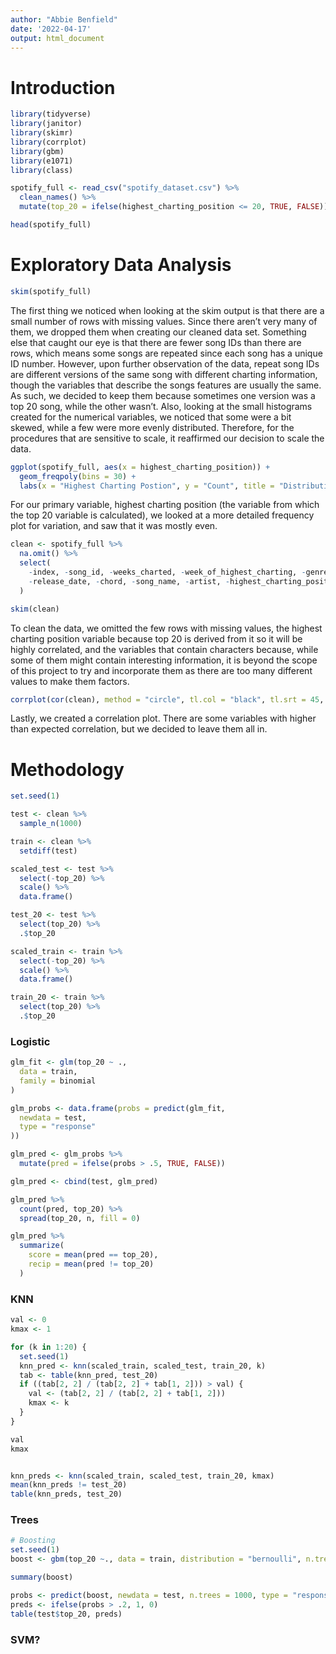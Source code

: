 ```yaml
---
author: "Abbie Benfield"
date: '2022-04-17'
output: html_document
---
```


# Introduction

```r
library(tidyverse)
library(janitor)
library(skimr)
library(corrplot)
library(gbm)
library(e1071)
library(class)

spotify_full <- read_csv("spotify_dataset.csv") %>%
  clean_names() %>%
  mutate(top_20 = ifelse(highest_charting_position <= 20, TRUE, FALSE))

head(spotify_full)
```

# Exploratory Data Analysis

```r
skim(spotify_full)
```

The first thing we noticed when looking at the skim output is that there are a small number of rows with missing values. Since there aren't very many of them, we dropped them when creating our cleaned data set. Something else that caught our eye is that there are fewer song IDs than there are rows, which means some songs are repeated since each song has a unique ID number. However, upon further observation of the data, repeat song IDs are different versions of the same song with different charting information, though the variables that describe the songs features are usually the same.  As such, we decided to keep them because sometimes one version was a top 20 song, while the other wasn't. Also, looking at the small histograms created for the numerical variables, we noticed that some were a bit skewed, while a few were more evenly distributed. Therefore, for the procedures that are sensitive to scale, it reaffirmed our decision to scale the data.


```r
ggplot(spotify_full, aes(x = highest_charting_position)) +
  geom_freqpoly(bins = 30) +
  labs(x = "Highest Charting Postion", y = "Count", title = "Distribution of Highest Charting Position")
```

For our primary variable, highest charting position (the variable from which the top 20 variable is calculated), we looked at a more detailed frequency plot for variation, and saw that it was mostly even.

```r
clean <- spotify_full %>%
  na.omit() %>%
  select(
    -index, -song_id, -weeks_charted, -week_of_highest_charting, -genre,
    -release_date, -chord, -song_name, -artist, -highest_charting_position
  )

skim(clean)
```

To clean the data, we omitted the few rows with missing values, the highest charting position variable because top 20 is derived from it so it will be highly correlated, and the variables that contain characters because, while some of them might contain interesting information, it is beyond the scope of this project to try and incorporate them as there are too many different values to make them factors.

```r
corrplot(cor(clean), method = "circle", tl.col = "black", tl.srt = 45, type = "upper")
```
Lastly, we created a correlation plot. There are some variables with higher than expected correlation, but we decided to leave them all in.


# Methodology

```r
set.seed(1)

test <- clean %>%
  sample_n(1000)

train <- clean %>%
  setdiff(test)

scaled_test <- test %>%
  select(-top_20) %>%
  scale() %>%
  data.frame()

test_20 <- test %>%
  select(top_20) %>%
  .$top_20

scaled_train <- train %>%
  select(-top_20) %>%
  scale() %>%
  data.frame()

train_20 <- train %>%
  select(top_20) %>%
  .$top_20
```

### Logistic

```r
glm_fit <- glm(top_20 ~ .,
  data = train,
  family = binomial
)

glm_probs <- data.frame(probs = predict(glm_fit,
  newdata = test,
  type = "response"
))

glm_pred <- glm_probs %>%
  mutate(pred = ifelse(probs > .5, TRUE, FALSE))

glm_pred <- cbind(test, glm_pred)

glm_pred %>%
  count(pred, top_20) %>%
  spread(top_20, n, fill = 0)

glm_pred %>%
  summarize(
    score = mean(pred == top_20),
    recip = mean(pred != top_20)
  )
```


### KNN

```r
val <- 0
kmax <- 1

for (k in 1:20) {
  set.seed(1)
  knn_pred <- knn(scaled_train, scaled_test, train_20, k)
  tab <- table(knn_pred, test_20)
  if ((tab[2, 2] / (tab[2, 2] + tab[1, 2])) > val) {
    val <- (tab[2, 2] / (tab[2, 2] + tab[1, 2]))
    kmax <- k
  }
}

val
kmax


knn_preds <- knn(scaled_train, scaled_test, train_20, kmax)
mean(knn_preds != test_20)
table(knn_preds, test_20)
```

### Trees

```r
# Boosting
set.seed(1)
boost <- gbm(top_20 ~., data = train, distribution = "bernoulli", n.trees = 1000, shrinkage = .01)

summary(boost)

probs <- predict(boost, newdata = test, n.trees = 1000, type = "response")
preds <- ifelse(probs > .2, 1, 0)
table(test$top_20, preds)
```

### SVM?

```r


```

